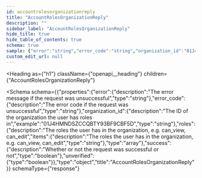```yaml
---
id: accountrolesorganizationreply
title: "AccountRolesOrganizationReply"
description: ""
sidebar_label: "AccountRolesOrganizationReply"
hide_title: true
hide_table_of_contents: true
schema: true
sample: {"error":"string","error_code":"string","organization_id":"01J4HMNDSZCCQBTY93BF9CBF5D","roles":["string"],"success":true,"unverified":true}
custom_edit_url: null
---
```



<Heading
  as={"h1"}
  className={"openapi__heading"}
  children={"AccountRolesOrganizationReply"}
>
</Heading>





<Schema
  schema={{"properties":{"error":{"description":"The error message if the request was unsuccessful","type":"string"},"error_code":{"description":"The error code if the request was unsuccessful","type":"string"},"organization_id":{"description":"The ID of the organization the user has roles in","example":"01J4HMNDSZCCQBTY93BF9CBF5D","type":"string"},"roles":{"description":"The roles the user has in the organization, e.g. can_view, can_edit","items":{"description":"The roles the user has in the organization, e.g. can_view, can_edit","type":"string"},"type":"array"},"success":{"description":"Whether or not the request was successful or not","type":"boolean"},"unverified":{"type":"boolean"}},"type":"object","title":"AccountRolesOrganizationReply"}}
  schemaType={"response"}
>

</Schema>
